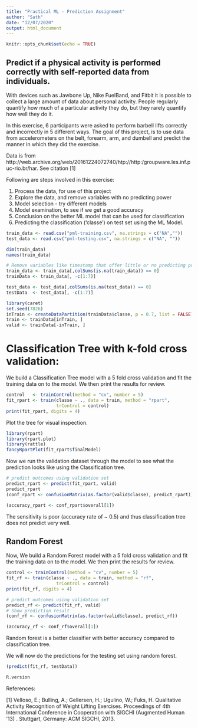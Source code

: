 ```yaml
---
title: "Practical ML - Prediction Assignment"
author: "Sath"
date: "12/07/2020"
output: html_document
---
```


```r
knitr::opts_chunk$set(echo = TRUE)
```

## Predict if a physical activity is performed correctly with self-reported data from individuals.

With devices such as Jawbone Up, Nike FuelBand, and Fitbit it is possible to collect a large amount of data about personal activity. People regularly quantify how much of a particular activity they do, but they rarely quantify how well they do it. 

In this exercise, 6 participants were asked to perform barbell lifts correctly and incorrectly in 5 different ways. The goal of this project, is to use data from accelerometers on the belt, forearm, arm, and dumbell and predict the  manner in which they did the exercise.

Data is from http://web.archive.org/web/20161224072740/htp://http:/groupware.les.inf.puc-rio.br/har.  See citation [1]

Following are steps involved in this exercise:

1) Process the data, for use of this project
2) Explore the data, and remove variables with no predicting power
3) Model selection - try different models 
4) Model examination, to see if we get a good accuracy
5) Conclusion on the better ML model that can be used for classification
6) Predicting the classification ('classe') on test set using the ML Model.

```r
train_data <- read.csv("pml-training.csv", na.strings = c("NA",""))
test_data <- read.csv("pml-testing.csv", na.strings = c("NA", ""))
```

```r
dim(train_data)
names(train_data)

# Remove variables like timestamp that offer little or no predicting power
train_data <- train_data[,colSums(is.na(train_data)) == 0]
trainData <- train_data[, -c(1:7)]

test_data <- test_data[,colSums(is.na(test_data)) == 0]
testData  <- test_data[, -c(1:7)]
```


```r
library(caret)
set.seed(7826) 
inTrain <- createDataPartition(trainData$classe, p = 0.7, list = FALSE)
train <- trainData[inTrain, ]
valid <- trainData[-inTrain, ]
```

# Classification Tree with k-fold cross validation:

We build a Classification Tree model with a 5 fold cross validation and fit the training data on to the model. We then print the results for review.

```r
control   <- trainControl(method = "cv", number = 5)
fit_rpart <- train(classe ~ ., data = train, method = "rpart", 
                   trControl = control)
print(fit_rpart, digits = 4)
```

Plot the tree for visual inspection.

```r
library(rpart)
library(rpart.plot)
library(rattle)
fancyRpartPlot(fit_rpart$finalModel)
```

Now we run the validation dataset through the model to see what the prediction looks like using the Classification tree.

```r
# predict outcomes using validation set
predict_rpart <- predict(fit_rpart, valid)
predict_rpart
(conf_rpart <- confusionMatrix(as.factor(valid$classe), predict_rpart))
```


```r
(accuracy_rpart <- conf_rpart$overall[1])
```
The sensitivity is poor (accuracy rate of ~ 0.5) and thus classification tree does not predict very well.

## Random Forest

Now, We build a Random Forest model with a 5 fold cross validation and fit the training data on to the model. We then print the results for review.

```r
control <- trainControl(method = "cv", number = 5)
fit_rf <- train(classe ~ ., data = train, method = "rf", 
                   trControl = control)
print(fit_rf, digits = 4)
```

```r
# predict outcomes using validation set
predict_rf <- predict(fit_rf, valid)
# Show prediction result
(conf_rf <- confusionMatrix(as.factor(valid$classe), predict_rf))
```
```r
(accuracy_rf <- conf_rf$overall[1])
```
Random forest is a better classifier with better accuracy compared to classification tree.  

We will now do the predictions for the testing set using random forest.

```r
(predict(fit_rf, testData))
```

```r
R.version
```

References:

[1] Velloso, E.; Bulling, A.; Gellersen, H.; Ugulino, W.; Fuks, H. Qualitative Activity Recognition of Weight Lifting Exercises. Proceedings of 4th International Conference in Cooperation with SIGCHI (Augmented Human '13) . Stuttgart, Germany: ACM SIGCHI, 2013.